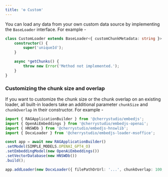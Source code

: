 ---
title: '⚙️ Custom'
---

You can load any data from your own custom data source by implementing the `BaseLoader` interface. For example -

```ts
class CustomLoader extends BaseLoader<{ customChunkMetadata: string }> {
    constructor() {
        super('uniqueId');
    }

    async *getChunks() {
        throw new Error('Method not implemented.');
    }
}
```

### Customizing the chunk size and overlap

If you want to customize the chunk size or the chunk overlap on an existing loader, all built-in loaders take an additional parameter `chunkSize` and `chunkOverlap`
in their constructor. For example -

```ts
import { RAGApplicationBuilder } from '@cherrystudio/embedjs';
import { OpenAiEmbeddings } from '@cherrystudio/embedjs-openai';
import { HNSWDb } from '@cherrystudio/embedjs-hnswlib';
import { DocxLoader } from '@cherrystudio/embedjs-loader-msoffice';

const app = await new RAGApplicationBuilder()
.setModel(SIMPLE_MODELS.OPENAI_GPT4_O)
.setEmbeddingModel(new OpenAiEmbeddings())
.setVectorDatabase(new HNSWDb())
.build();

app.addLoader(new DocxLoader({ filePathOrUrl: '...', chunkOverlap: 100, chunkSize: 20 }))
```
